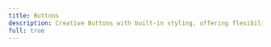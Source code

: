 ```yaml
---
title: Buttons
description: Creative Buttons with built-in styling, offering flexibility for custom designs and responsive layouts
full: true
---
```



<div className="grid gap-5 md:grid-cols-2 xl:grid-cols-3">
  <DrawerCodePreview
    name="star-on-github"
    responsive
    code={(await extractSourceCode("star-on-github")).code}
    lang="tsx"
    classNameComponentContainer="p-16 pt-24"
  />
  <DrawerCodePreview
    name="btn-gradient1"
    responsive
    code={(await extractSourceCode("btn-gradient1")).code}
    lang="tsx"
    classNameComponentContainer="p-16 pt-24"
  />
</div>
